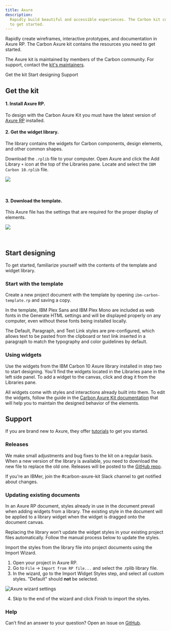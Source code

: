 ```yaml
---
title: Axure
description:
  Rapidly build beautiful and accessible experiences. The Carbon kit contains all resources you need
  to get started.
---
```


<PageDescription>

Rapidly create wireframes, interactive prototypes, and documentation in Axure RP. The Carbon Axure
kit contains the resources you need to get started.

</PageDescription>

<InlineNotification>

The Axure kit is maintained by members of the Carbon community. For support, contact the
[kit's maintainers](https://github.com/IBM/design-kit/issues/new?assignees=csabasipos&labels=kit%3A+axure&template=-axure--carbon-kit.md&title=%5Bcomponent%5D+description+of+issue).

</InlineNotification>

<AnchorLinks>

<AnchorLink>Get the kit</AnchorLink>
<AnchorLink>Start designing</AnchorLink>
<AnchorLink>Support</AnchorLink>

</AnchorLinks>

## Get the kit

#### 1. Install Axure RP.

To design with the Carbon Axure Kit you must have the latest version of
[Axure RP](https://www.axure.com/download) installed.

#### 2. Get the widget library.

The library contains the widgets for Carbon components, design elements, and other common shapes.

Download the `.rplib` file to your computer. Open Axure and click the Add Library `+` icon at the
top of the Libraries pane. Locate and select the `IBM Carbon 10.rplib` file.

<Row className="resource-card-group">
<Column colMd={4} colLg={4} noGutterSm>
  <ResourceCard
    subTitle="Axure widget library"
    href="https://github.com/IBM/design-kit/blob/master/Axure/IBM%20Carbon%2010.rplib?raw=true"
    actionIcon="download">

![](/designing/axure-icon.png)

  </ResourceCard>
</Column>
</Row>

<br />

#### 3. Download the template.

This Axure file has the settings that are required for the proper display of elements.

<Row className="resource-card-group">
<Column colMd={4} colLg={4} noGutterSm>
  <ResourceCard
    subTitle="Axure template"
    href="https://github.com/IBM/design-kit/blob/master/Axure/ibm-carbon-template.rp?raw=true"
    actionIcon="download">

![](/designing/axure-icon.png)

  </ResourceCard>
</Column>
</Row>

<br />

## Start designing

To get started, familiarize yourself with the contents of the template and widget library.

### Start with the template

Create a new project document with the template by opening `ibm-carbon-template.rp` and saving a
copy.

In the template, IBM Plex Sans and IBM Plex Mono are included as web fonts in the Generate HTML
settings and will be displayed properly on any computer, even without these fonts being installed
locally.

The Default, Paragraph, and Text Link styles are pre-configured, which allows text to be pasted from
the clipboard or text link inserted in a paragraph to match the typography and color guidelines by
default.

### Using widgets

Use the widgets from the IBM Carbon 10 Axure library installed in step two to start designing.
You’ll find the widgets located in the Libraries pane in the left side panel. To add a widget to the
canvas, click and drag it from the Libraries pane.

All widgets come with styles and interactions already built into them. To edit the widgets, follow
the guide in the [Carbon Axure Kit documentation](https://ibm.github.io/design-kit/axure/) that will
help you to maintain the designed behavior of the elements.

## Support

If you are brand new to Axure, they
offer [tutorials](https://docs.axure.com/tutorials/basics/getting-started/) to get you started.

### Releases

We make small adjustments and bug fixes to the kit on a regular basis. When a new version of the
library is available, you need to download the new file to replace the old one. Releases will be
posted to the [GitHub repo](https://github.com/IBM/design-kit).

If you're an IBMer, join the #carbon-axure-kit Slack channel to get notified about changes.

### Updating existing documents

In an Axure RP document, styles already in use in the document prevail when adding widgets from a
library. The existing style in the document will be applied to a library widget when the widget is
dragged onto the document canvas.

Replacing the library won’t update the widget styles in your existing project files automatically.
Follow the manual process below to update the styles.

Import the styles from the library file into project documents using the Import Wizard.

1. Open your project in Axure RP.
2. Go to `File` → `Import from RP file...` and select the .rplib library file.
3. In the wizard, go to the Import Widget Styles step, and select all custom styles. "Default"
   should **not** be selected.

<Row>
<Column colLg={8}>

![Axure wizard settings](/designing/axure-updates.png)

</Column>
</Row>

4. Skip to the end of the wizard and click Finish to import the styles.

### Help

Can’t find an answer to your question? Open an issue on
[GitHub](https://github.com/IBM/design-kit/issues/new?assignees=csabasipos&labels=kit%3A+axure&template=-axure--carbon-kit.md&title=%5Bcomponent%5D+description+of+issue).
